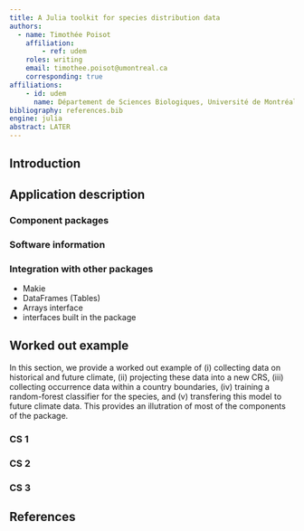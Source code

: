 ```yaml
---
title: A Julia toolkit for species distribution data
authors:
  - name: Timothée Poisot
    affiliation:
        - ref: udem
    roles: writing
    email: timothee.poisot@umontreal.ca
    corresponding: true
affiliations:
    - id: udem
      name: Département de Sciences Biologiques, Université de Montréal, Montréal, Canada
bibliography: references.bib
engine: julia
abstract: LATER
---
```


## Introduction

## Application description

### Component packages

### Software information

### Integration with other packages

- Makie
- DataFrames (Tables)
- Arrays interface
- interfaces built in the package

## Worked out example

In this section, we provide a worked out example of (i) collecting data on historical and future climate, (ii) projecting these data into a new CRS, (iii) collecting occurrence data within a country boundaries, (iv) training a random-forest classifier for the species, and (v) transfering this model to future climate data. This provides an illutration of most of the components of the package.

### CS 1

### CS 2

### CS 3

## References